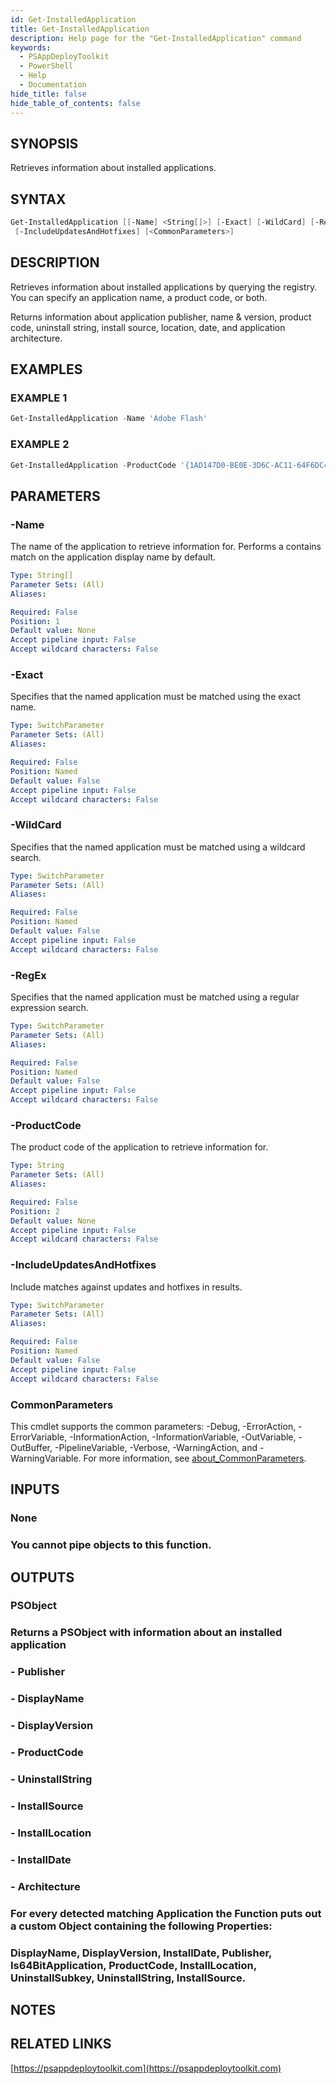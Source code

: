 ```yaml
---
id: Get-InstalledApplication
title: Get-InstalledApplication
description: Help page for the "Get-InstalledApplication" command
keywords:
  - PSAppDeployToolkit
  - PowerShell
  - Help
  - Documentation
hide_title: false
hide_table_of_contents: false
---
```


## SYNOPSIS

Retrieves information about installed applications.

## SYNTAX

```powershell
Get-InstalledApplication [[-Name] <String[]>] [-Exact] [-WildCard] [-RegEx] [[-ProductCode] <String>]
 [-IncludeUpdatesAndHotfixes] [<CommonParameters>]
```

## DESCRIPTION

Retrieves information about installed applications by querying the registry.
You can specify an application name, a product code, or both.

Returns information about application publisher, name & version, product code, uninstall string, install source, location, date, and application architecture.

## EXAMPLES

### EXAMPLE 1

```powershell
Get-InstalledApplication -Name 'Adobe Flash'
```

### EXAMPLE 2

```powershell
Get-InstalledApplication -ProductCode '{1AD147D0-BE0E-3D6C-AC11-64F6DC4163F1}'
```

## PARAMETERS

### -Name

The name of the application to retrieve information for.
Performs a contains match on the application display name by default.

```yaml
Type: String[]
Parameter Sets: (All)
Aliases:

Required: False
Position: 1
Default value: None
Accept pipeline input: False
Accept wildcard characters: False
```

### -Exact

Specifies that the named application must be matched using the exact name.

```yaml
Type: SwitchParameter
Parameter Sets: (All)
Aliases:

Required: False
Position: Named
Default value: False
Accept pipeline input: False
Accept wildcard characters: False
```

### -WildCard

Specifies that the named application must be matched using a wildcard search.

```yaml
Type: SwitchParameter
Parameter Sets: (All)
Aliases:

Required: False
Position: Named
Default value: False
Accept pipeline input: False
Accept wildcard characters: False
```

### -RegEx

Specifies that the named application must be matched using a regular expression search.

```yaml
Type: SwitchParameter
Parameter Sets: (All)
Aliases:

Required: False
Position: Named
Default value: False
Accept pipeline input: False
Accept wildcard characters: False
```

### -ProductCode

The product code of the application to retrieve information for.

```yaml
Type: String
Parameter Sets: (All)
Aliases:

Required: False
Position: 2
Default value: None
Accept pipeline input: False
Accept wildcard characters: False
```

### -IncludeUpdatesAndHotfixes

Include matches against updates and hotfixes in results.

```yaml
Type: SwitchParameter
Parameter Sets: (All)
Aliases:

Required: False
Position: Named
Default value: False
Accept pipeline input: False
Accept wildcard characters: False
```

### CommonParameters

This cmdlet supports the common parameters: -Debug, -ErrorAction, -ErrorVariable, -InformationAction, -InformationVariable, -OutVariable, -OutBuffer, -PipelineVariable, -Verbose, -WarningAction, and -WarningVariable. For more information, see [about_CommonParameters](http://go.microsoft.com/fwlink/?LinkID=113216).

## INPUTS

### None

### You cannot pipe objects to this function.

## OUTPUTS

### PSObject

### Returns a PSObject with information about an installed application

### - Publisher

### - DisplayName

### - DisplayVersion

### - ProductCode

### - UninstallString

### - InstallSource

### - InstallLocation

### - InstallDate

### - Architecture

### For every detected matching Application the Function puts out a custom Object containing the following Properties:

### DisplayName, DisplayVersion, InstallDate, Publisher, Is64BitApplication, ProductCode, InstallLocation, UninstallSubkey, UninstallString, InstallSource.

## NOTES

## RELATED LINKS

[https://psappdeploytoolkit.com](https://psappdeploytoolkit.com)

